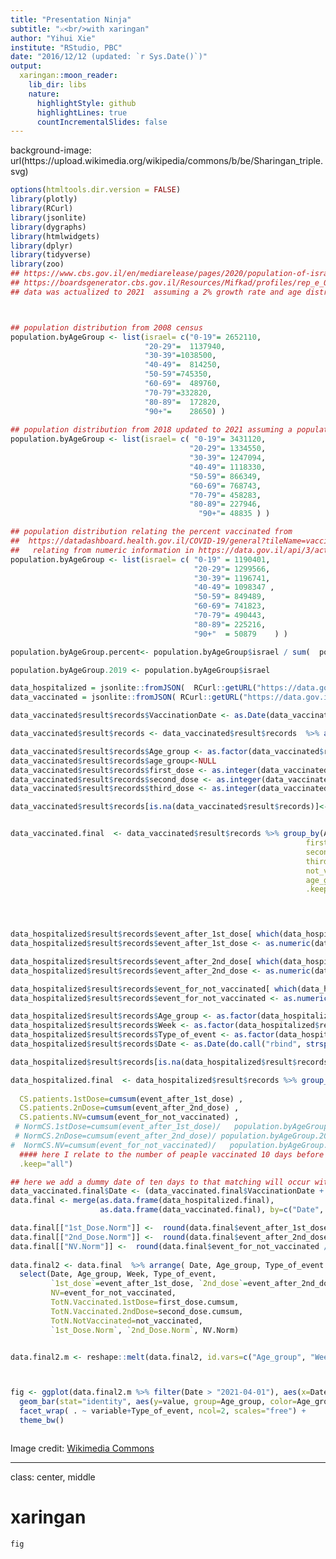 ```yaml
---
title: "Presentation Ninja"
subtitle: "⚔<br/>with xaringan"
author: "Yihui Xie"
institute: "RStudio, PBC"
date: "2016/12/12 (updated: `r Sys.Date()`)"
output:
  xaringan::moon_reader:
    lib_dir: libs
    nature:
      highlightStyle: github
      highlightLines: true
      countIncrementalSlides: false
---
```


background-image: url(https://upload.wikimedia.org/wikipedia/commons/b/be/Sharingan_triple.svg)

```r
options(htmltools.dir.version = FALSE)
library(plotly)
library(RCurl)
library(jsonlite)
library(dygraphs)
library(htmlwidgets)
library(dplyr)
library(tidyverse) 
library(zoo)
## https://www.cbs.gov.il/en/mediarelease/pages/2020/population-of-israel-on-the-eve-of-2021.aspx
## https://boardsgenerator.cbs.gov.il/Resources/Mifkad/profiles/rep_e_000000.pdf
## data was actualized to 2021  assuming a 2% growth rate and age distribution.



## population distribution from 2008 census
population.byAgeGroup <- list(israel= c("0-19"=	2652110,
                              "20-29"=	1137940,
                              "30-39"=1038500,
                              "40-49"=	814250,
                              "50-59"=745350,
                              "60-69"=	489760,
                              "70-79"=332820,
                              "80-89"=	172820,
                              "90+"=	28650) )
 
## population distribution from 2018 updated to 2021 assuming a population of 9501249  census
population.byAgeGroup <- list(israel= c( "0-19"= 3431120, 	
                                        "20-29"= 1334550,	
                                        "30-39"= 1247094,
                                        "40-49"= 1118330,                                    
                                        "50-59"= 866349,                     
                                        "60-69"= 768743,           	
                                        "70-79"= 458283,                     
                                        "80-89"= 227946,          	
                                          "90+"= 48835 ) )

## population distribution relating the percent vaccinated from
##  https://datadashboard.health.gov.il/COVID-19/general?tileName=vaccinatedByAge and
##   relating from numeric information in https://data.gov.il/api/3/action/datastore_search?resource_id=57410611-936c-49a6-ac3c-838171055b1f&limit=5
population.byAgeGroup <- list(israel= c( "0-19" = 1190401,
                                         "20-29"= 1299566,
                                         "30-39"= 1196741,
                                         "40-49"= 1098347 ,                                
                                         "50-59"= 849489,                
                                         "60-69"= 741823,      	
                                         "70-79"= 490443,                
                                         "80-89"= 225216,     	
                                         "90+"  = 50879    ) )

population.byAgeGroup.percent<- population.byAgeGroup$israel / sum(  population.byAgeGroup$israel ) 

population.byAgeGroup.2019 <- population.byAgeGroup$israel

data_hospitalized = jsonlite::fromJSON(  RCurl::getURL("https://data.gov.il/api/3/action/datastore_search?resource_id=8a51c65b-f95a-4fb8-bd97-65f47109f41f&limit=50000") )
data_vaccinated = jsonlite::fromJSON( RCurl::getURL("https://data.gov.il/api/3/action/datastore_search?resource_id=57410611-936c-49a6-ac3c-838171055b1f&limit=50000") )

data_vaccinated$result$records$VaccinationDate <- as.Date(data_vaccinated$result$records$VaccinationDate)

data_vaccinated$result$records <- data_vaccinated$result$records  %>% arrange( VaccinationDate ) 

data_vaccinated$result$records$Age_group <- as.factor(data_vaccinated$result$records$age_group)
data_vaccinated$result$records$age_group<-NULL
data_vaccinated$result$records$first_dose <- as.integer(data_vaccinated$result$records$first_dose)
data_vaccinated$result$records$second_dose <- as.integer(data_vaccinated$result$records$second_dose)
data_vaccinated$result$records$third_dose <- as.integer(data_vaccinated$result$records$third_dose)

data_vaccinated$result$records[is.na(data_vaccinated$result$records)]<-0


data_vaccinated.final  <- data_vaccinated$result$records %>% group_by(Age_group)  %>% arrange( VaccinationDate, Age_group )  %>% mutate( 
                                                                  first_dose.cumsum=cumsum(first_dose) , 
                                                                  second_dose.cumsum=cumsum(second_dose) ,
                                                                  third_dose.cumsum=cumsum(third_dose) , 
                                                                  not_vaccinated= population.byAgeGroup.2019[as.character(Age_group)]- cumsum(first_dose), 
                                                                  age_group2=population.byAgeGroup.2019[as.character(Age_group)], 
                                                                  .keep="all")



 
data_hospitalized$result$records$event_after_1st_dose[ which(data_hospitalized$result$records$event_after_1st_dose=="<5") ] <- 4
data_hospitalized$result$records$event_after_1st_dose <- as.numeric(data_hospitalized$result$records$event_after_1st_dose)

data_hospitalized$result$records$event_after_2nd_dose[ which(data_hospitalized$result$records$event_after_2nd_dose=="<5") ] <- 4
data_hospitalized$result$records$event_after_2nd_dose <- as.numeric(data_hospitalized$result$records$event_after_2nd_dose)

data_hospitalized$result$records$event_for_not_vaccinated[ which(data_hospitalized$result$records$event_for_not_vaccinated=="<5") ] <- 4
data_hospitalized$result$records$event_for_not_vaccinated <- as.numeric(data_hospitalized$result$records$event_for_not_vaccinated)

data_hospitalized$result$records$Age_group <- as.factor(data_hospitalized$result$records$Age_group)
data_hospitalized$result$records$Week <- as.factor(data_hospitalized$result$records$Week)
data_hospitalized$result$records$Type_of_event <- as.factor(data_hospitalized$result$records$Type_of_event)
data_hospitalized$result$records$Date <- as.Date(do.call("rbind", strsplit(as.character(data_hospitalized$result$records$Week), split=" - ") )[,2])

data_hospitalized$result$records[is.na(data_hospitalized$result$records)]<-0

data_hospitalized.final  <- data_hospitalized$result$records %>% group_by(Age_group)  %>% arrange( Date, Age_group )  %>% mutate( 
  
  CS.patients.1stDose=cumsum(event_after_1st_dose) , 
  CS.patients.2nDose=cumsum(event_after_2nd_dose) ,
  CS.patients.NV=cumsum(event_for_not_vaccinated) , 
 # NormCS.1stDose=cumsum(event_after_1st_dose)/   population.byAgeGroup.2019[as.character(Age_group)] *100 ,
 # NormCS.2nDose=cumsum(event_after_2nd_dose)/ population.byAgeGroup.2019[as.character(Age_group)]*100 ,
#  NormCS.NV=cumsum(event_for_not_vaccinated)/   population.byAgeGroup.2019[as.character(Age_group)]*100 , 
  #### here I relate to the number of peaple vaccinated 10 days before (remember it is a weekly figure)  
  .keep="all")

## here we add a dummy date of ten days to that matching will occur with actually the number of vaccinated 10 days before (to account for time to immunity ) 
data_vaccinated.final$Date <- (data_vaccinated.final$VaccinationDate + 15)
data.final <- merge(as.data.frame(data_hospitalized.final), 
                    as.data.frame(data_vaccinated.final), by=c("Date", "Age_group") )

data.final[["1st_Dose.Norm"]] <-  round(data.final$event_after_1st_dose / data.final$first_dose.cumsum * 100000)
data.final[["2nd_Dose.Norm"]] <-  round(data.final$event_after_2nd_dose / data.final$second_dose.cumsum * 100000)
data.final[["NV.Norm"]] <-  round(data.final$event_for_not_vaccinated / data.final$not_vaccinated * 100000)
 
data.final2 <- data.final  %>% arrange( Date, Age_group, Type_of_event ) %>% 
  select(Date, Age_group, Week, Type_of_event, 
         `1st_dose`=event_after_1st_dose, `2nd_dose`=event_after_2nd_dose, 
         NV=event_for_not_vaccinated, 
         TotN.Vaccinated.1stDose=first_dose.cumsum,
         TotN.Vaccinated.2ndDose=second_dose.cumsum,
         TotN.NotVaccinated=not_vaccinated,
         `1st_Dose.Norm`, `2nd_Dose.Norm`, NV.Norm) 


data.final2.m <- reshape::melt(data.final2, id.vars=c("Age_group", "Week", "Type_of_event", "Date"))



fig <- ggplot(data.final2.m %>% filter(Date > "2021-04-01"), aes(x=Date)) + 
  geom_bar(stat="identity", aes(y=value, group=Age_group, color=Age_group)) +
  facet_wrap( . ~ variable+Type_of_event, ncol=2, scales="free") + 
  theme_bw()



```
 
Image credit: [Wikimedia Commons](https://commons.wikimedia.org/wiki/File:Sharingan_triple.svg)

---
class: center, middle

# xaringan
```r
fig
```

